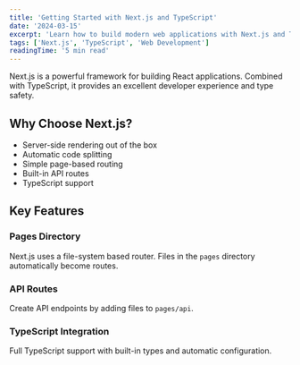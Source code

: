 ```yaml
---
title: 'Getting Started with Next.js and TypeScript'
date: '2024-03-15'
excerpt: 'Learn how to build modern web applications with Next.js and TypeScript.'
tags: ['Next.js', 'TypeScript', 'Web Development']
readingTime: '5 min read'
---
```




Next.js is a powerful framework for building React applications. Combined with TypeScript, it provides an excellent developer experience and type safety.

## Why Choose Next.js?

- Server-side rendering out of the box
- Automatic code splitting
- Simple page-based routing
- Built-in API routes
- TypeScript support

## Key Features

### Pages Directory
Next.js uses a file-system based router. Files in the `pages` directory automatically become routes.

### API Routes
Create API endpoints by adding files to `pages/api`.

### TypeScript Integration
Full TypeScript support with built-in types and automatic configuration.